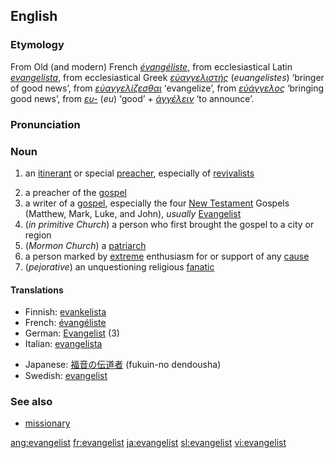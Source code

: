 {{see also|Evangelist}}
==English==
===Etymology===
From Old (and modern) French ''[[évangéliste]]'', from ecclesiastical Latin ''[[evangelista]]'', from ecclesiastical Greek ''[[εὐαγγελιστής]]'' (''euangelistes'') ‘bringer of good news’, from ''[[εὐαγγελίζεσθαι]]'' ‘evangelize’, from ''[[εὐάγγελος]]'' ‘bringing good news’, from ''[[ευ-]]'' (''eu'') ‘good’ + ''[[ἀγγέλειν]]'' ‘to announce’.

===Pronunciation===
{{IPA|/ɪˈvænʤəlɪst/}}

===Noun===
{{en-noun}}

# {{Christianity}} an [[itinerant]] or special [[preacher]], especially of [[revivalist]]s
# a preacher of the [[gospel]]
# a writer of a [[gospel]], especially the four [[New Testament]] Gospels (Matthew, Mark, Luke, and John), ''usually'' [[Evangelist]]
# (''in primitive Church'') a person who first brought the gospel to a city or region
# (''Mormon Church'') a [[patriarch]]
# a person marked by [[extreme]] enthusiasm for or support of any [[cause]]
# (''pejorative'') an unquestioning religious [[fanatic]]

====Translations====
{{top}}
*Finnish: [[evankelista]]
*French: [[évangéliste]]
*German: [[Evangelist]] {{m}} (3)
*Italian: [[evangelista]]
{{mid}}
*Japanese: [[福音]]の[[伝道者]] (fukuin-no dendousha)
*Swedish: [[evangelist]]
{{bottom}}

===See also===
*[[missionary]]

[[ang:evangelist]]
[[fr:evangelist]]
[[ja:evangelist]]
[[sl:evangelist]]
[[vi:evangelist]]